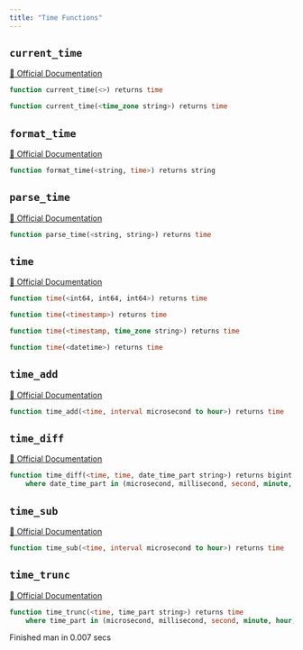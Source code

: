 ```yaml
---
title: "Time Functions"
---
```


## `current_time`
[🔗 Official Documentation](https://cloud.google.com/bigquery/docs/reference/standard-sql/time_functions#current_time)

```sql
function current_time(<>) returns time
```


```sql
function current_time(<time_zone string>) returns time
```


## `format_time`
[🔗 Official Documentation](https://cloud.google.com/bigquery/docs/reference/standard-sql/time_functions#format_time)

```sql
function format_time(<string, time>) returns string
```


## `parse_time`
[🔗 Official Documentation](https://cloud.google.com/bigquery/docs/reference/standard-sql/time_functions#parse_time)

```sql
function parse_time(<string, string>) returns time
```


## `time`
[🔗 Official Documentation](https://cloud.google.com/bigquery/docs/reference/standard-sql/time_functions#time)

```sql
function time(<int64, int64, int64>) returns time
```


```sql
function time(<timestamp>) returns time
```


```sql
function time(<timestamp, time_zone string>) returns time
```


```sql
function time(<datetime>) returns time
```


## `time_add`
[🔗 Official Documentation](https://cloud.google.com/bigquery/docs/reference/standard-sql/time_functions#time_add)

```sql
function time_add(<time, interval microsecond to hour>) returns time
```


## `time_diff`
[🔗 Official Documentation](https://cloud.google.com/bigquery/docs/reference/standard-sql/time_functions#time_diff)

```sql
function time_diff(<time, time, date_time_part string>) returns bigint
	where date_time_part in (microsecond, millisecond, second, minute, hour)
```


## `time_sub`
[🔗 Official Documentation](https://cloud.google.com/bigquery/docs/reference/standard-sql/time_functions#time_sub)

```sql
function time_sub(<time, interval microsecond to hour>) returns time
```


## `time_trunc`
[🔗 Official Documentation](https://cloud.google.com/bigquery/docs/reference/standard-sql/time_functions#time_trunc)

```sql
function time_trunc(<time, time_part string>) returns time
	where time_part in (microsecond, millisecond, second, minute, hour)
```


   Finished man in 0.007 secs


